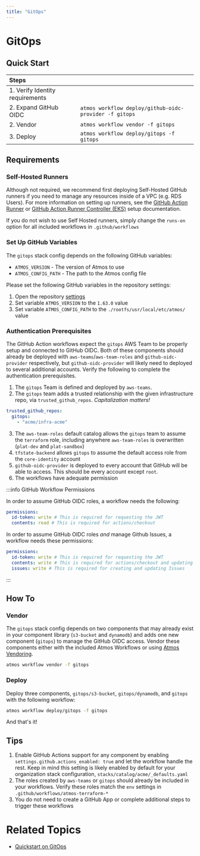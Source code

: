 ```yaml
---
title: "GitOps"
---
```


# GitOps

## Quick Start

| Steps                           |                                                        |
| :------------------------------ | :----------------------------------------------------- |
| 1. Verify Identity requirements |                                                        |
| 2. Expand GitHub OIDC           | `atmos workflow deploy/github-oidc-provider -f gitops` |
| 2. Vendor                       | `atmos workflow vendor -f gitops`                      |
| 3. Deploy                       | `atmos workflow deploy/gitops -f gitops`               |

## Requirements

### Self-Hosted Runners

Although not required, we recommend first deploying Self-Hosted GitHub runners if you need to manage any resources
inside of a VPC (e.g. RDS Users). For more information on setting up runners, see the
[GitHub Action Runner](https://docs.cloudposse.com/reference-architecture/setup/github-runners/) or
[GitHub Action Runner Controller (EKS)](https://docs.cloudposse.com/reference-architecture/setup/github-arc/) setup
documentation.

If you do not wish to use Self Hosted runners, simply change the `runs-on` option for all included workflows in
`.github/workflows`

### Set Up GitHub Variables

The `gitops` stack config depends on the following GitHub variables:
* `ATMOS_VERSION` - The version of Atmos to use
* `ATMOS_CONFIG_PATH` - The path to the Atmos config file

Please set the following GitHub variables in the repository settings:

1. Open the repository [settings](https://github.com/acme/infra-acme/settings/variables/actions)
2. Set variable `ATMOS_VERSION` to the `1.63.0` value
3. Set variable `ATMOS_CONFIG_PATH` to the `./rootfs/usr/local/etc/atmos/` value

### Authentication Prerequisites

The GitHub Action workflows expect the `gitops` AWS Team to be properly setup and connected to GitHub OIDC. Both of
these components should already be deployed with `aws-teams`/`aws-team-roles` and `github-oidc-provider` respectively,
but `github-oidc-provider` will likely need to deployed to several additional accounts. Verify the following to complete
the authentication prerequisites.

1. The `gitops` Team is defined and deployed by `aws-teams`.
2. The `gitops` team adds a trusted relationship with the given infrastructure repo, via `trusted_github_repos`.
   _Capitalization matters!_

```yaml
trusted_github_repos:
  gitops:
    - "acme/infra-acme"
```

3. The `aws-team-roles` default catalog allows the `gitops` team to assume the `terraform` role, including anywhere
   `aws-team-roles` is overwritten (`plat-dev` and `plat-sandbox`)
4. `tfstate-backend` allows `gitops` to assume the default access role from the `core-identity` account
5. `github-oidc-provider` is deployed to every account that GitHub will be able to access. This should be every account
   except `root`.
6. The workflows have adequate permission

:::info GitHub Workflow Permissions

In order to assume GitHub OIDC roles, a workflow needs the following:

```yaml
permissions:
  id-token: write # This is required for requesting the JWT
  contents: read # This is required for actions/checkout
```

In order to assume GitHub OIDC roles _and_ manage Github Issues, a workflow needs these permissions:

```yaml
permissions:
  id-token: write # This is required for requesting the JWT
  contents: write # This is required for actions/checkout and updating Issues
  issues: write # This is required for creating and updating Issues
```

:::

## How To

### Vendor

The `gitops` stack config depends on two components that may already exist in your component library (`s3-bucket` and
`dynamodb`) and adds one new component (`gitops`) to manage the GitHub OIDC access. Vendor these components either with
the included Atmos Workflows or using [Atmos Vendoring](https://atmos.tools/core-concepts/components/vendoring).

```bash
atmos workflow vendor -f gitops
```

### Deploy

Deploy three components, `gitops/s3-bucket`, `gitops/dynamodb`, and `gitops` with the following workflow:

```bash
atmos workflow deploy/gitops -f gitops
```

And that's it!

## Tips

1. Enable GitHub Actions support for any component by enabling `settings.github.actions_enabled: true` and let the
   workflow handle the rest. Keep in mind this setting is likely enabled by default for your organization stack
   configuration, `stacks/catalog/acme/_defaults.yaml`
1. The roles created by `aws-teams` or `gitops` should already be included in your workflows. Verify these roles match
   the `env` settings in `.github/workflows/atmos-terraform-*`
1. You do not need to create a GitHub App or complete additional steps to trigger these workflows

# Related Topics

- [Quickstart on GitOps](https://docs.cloudposse.com/reference-architecture/fundamentals/gitops/)
